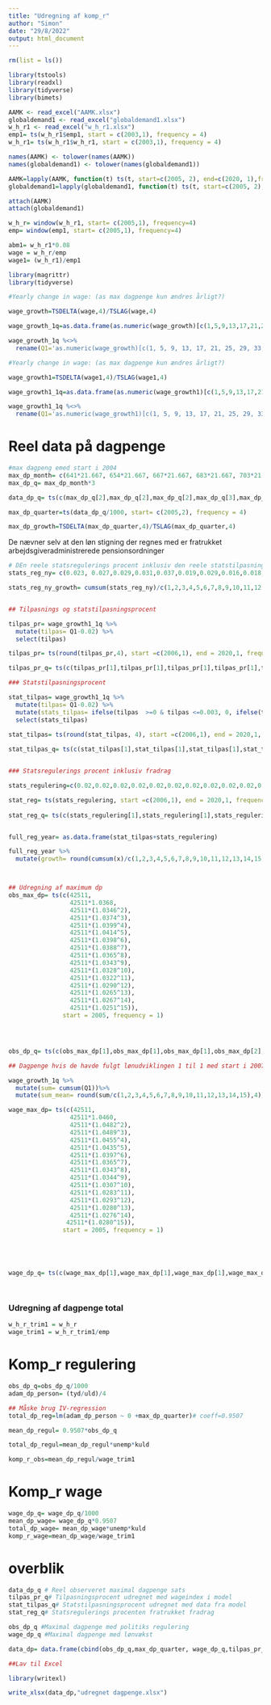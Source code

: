 ```yaml
---
title: "Udregning af komp_r"
author: "Simon"
date: "29/8/2022"
output: html_document
---
```


```r
rm(list = ls())

library(tstools)
library(readxl)
library(tidyverse)
library(bimets)
```


```r
AAMK <- read_excel("AAMK.xlsx")
globaldemand1 <- read_excel("globaldemand1.xlsx")
w_h_r1 <- read_excel("w_h_r1.xlsx")
emp1= ts(w_h_r1$emp1, start = c(2003,1), frequency = 4)
w_h_r1= ts(w_h_r1$w_h_r1, start = c(2003,1), frequency = 4)

names(AAMK) <- tolower(names(AAMK))
names(globaldemand1) <- tolower(names(globaldemand1))

AAMK=lapply(AAMK, function(t) ts(t, start=c(2005, 2), end=c(2020, 1),frequency=4))
globaldemand1=lapply(globaldemand1, function(t) ts(t, start=c(2005, 2), end=c(2020, 1),frequency=4))

attach(AAMK)
attach(globaldemand1)
```


```r

w_h_r= window(w_h_r1, start= c(2005,1), frequency=4)
emp= window(emp1, start= c(2005,1), frequency=4)

abm1= w_h_r1*0.08
wage = w_h_r/emp
wage1= (w_h_r1)/emp1
```


```r

library(magrittr)
library(tidyverse)

#Yearly change in wage: (as max dagpenge kun ændres årligt?)

wage_growth=TSDELTA(wage,4)/TSLAG(wage,4)

wage_growth_1q=as.data.frame(as.numeric(wage_growth)[c(1,5,9,13,17,21,25,29,33,37,41,45,49,53,57)]) 

wage_growth_1q %<>% 
  rename(Q1='as.numeric(wage_growth)[c(1, 5, 9, 13, 17, 21, 25, 29, 33, 37, 41, 45, 49, 53, 57)]')


```

```r

#Yearly change in wage: (as max dagpenge kun ændres årligt?)

wage_growth1=TSDELTA(wage1,4)/TSLAG(wage1,4)

wage_growth1_1q=as.data.frame(as.numeric(wage_growth1)[c(1,5,9,13,17,21,25,29,33,37,41,45,49,53,57,61,65)]) 

wage_growth1_1q %<>% 
  rename(Q1='as.numeric(wage_growth1)[c(1, 5, 9, 13, 17, 21, 25, 29, 33, 37, 41, 45, 49, 53, 57, 61, 65)]')

```



# Reel data på dagpenge

```r
#max dagpeng emed start i 2004
max_dp_month= c(641*21.667, 654*21.667, 667*21.667, 683*21.667, 703*21.667, 15708, 16293, 16597, 17073, 801*21.667, 815*21.667, 827*21.667, 18113, 18403, 18633, 18866,19083)
max_dp_q= max_dp_month*3

data_dp_q= ts(c(max_dp_q[2],max_dp_q[2],max_dp_q[2],max_dp_q[3],max_dp_q[3],max_dp_q[3],max_dp_q[3],max_dp_q[4],max_dp_q[4],max_dp_q[4],max_dp_q[4],max_dp_q[5],max_dp_q[5],max_dp_q[5],max_dp_q[5],max_dp_q[6],max_dp_q[6],max_dp_q[6],max_dp_q[6],max_dp_q[7],max_dp_q[7],max_dp_q[7],max_dp_q[7],max_dp_q[8],max_dp_q[8],max_dp_q[8],max_dp_q[8],max_dp_q[9],max_dp_q[9],max_dp_q[9],max_dp_q[9],max_dp_q[10],max_dp_q[10],max_dp_q[10],max_dp_q[10],max_dp_q[11],max_dp_q[11],max_dp_q[11],max_dp_q[11],max_dp_q[12],max_dp_q[12],max_dp_q[12],max_dp_q[12],max_dp_q[13],max_dp_q[13],max_dp_q[13],max_dp_q[13],max_dp_q[14],max_dp_q[14],max_dp_q[14],max_dp_q[14],max_dp_q[15],max_dp_q[15],max_dp_q[15],max_dp_q[15],max_dp_q[16],max_dp_q[16],max_dp_q[16],max_dp_q[16],max_dp_q[17]), start = c(2005,2), frequency = 4)

max_dp_quarter=ts(data_dp_q/1000, start= c(2005,2), frequency = 4)

max_dp_growth=TSDELTA(max_dp_quarter,4)/TSLAG(max_dp_quarter,4)
```



De nævner selv at den løn stigning der regnes med er fratrukket arbejdsgiveradministrerede pensionsordninger 


```r

# DEn reele statsregulerings procent inklusiv den reele statstilpasningsprocent
stats_reg_ny= c(0.023, 0.027,0.029,0.031,0.037,0.019,0.029,0.016,0.018,0.015,0.011, 0.016, 0.0125, 0.0125, 0.0115)

stats_reg_ny_growth= cumsum(stats_reg_ny)/c(1,2,3,4,5,6,7,8,9,10,11,12,13,14,15)


## Tilpasnings og statstilpasningsprocent

tilpas_pr= wage_growth1_1q %>% 
  mutate(tilpas= Q1-0.02) %>%
  select(tilpas)

tilpas_pr= ts(round(tilpas_pr,4), start =c(2006,1), end = 2020,1, frequency = 1 )

tilpas_pr_q= ts(c(tilpas_pr[1],tilpas_pr[1],tilpas_pr[1],tilpas_pr[1],tilpas_pr[2],tilpas_pr[2],tilpas_pr[2],tilpas_pr[2],tilpas_pr[3],tilpas_pr[3],tilpas_pr[3],tilpas_pr[3],tilpas_pr[4],tilpas_pr[4],tilpas_pr[4],tilpas_pr[4],tilpas_pr[5],tilpas_pr[5],tilpas_pr[5],tilpas_pr[5],tilpas_pr[6],tilpas_pr[6],tilpas_pr[6],tilpas_pr[6],tilpas_pr[7],tilpas_pr[7],tilpas_pr[7],tilpas_pr[7],tilpas_pr[8],tilpas_pr[8],tilpas_pr[8],tilpas_pr[8],tilpas_pr[9],tilpas_pr[9],tilpas_pr[9],tilpas_pr[9],tilpas_pr[10],tilpas_pr[10],tilpas_pr[10],tilpas_pr[10],tilpas_pr[11],tilpas_pr[11],tilpas_pr[11],tilpas_pr[11],tilpas_pr[12],tilpas_pr[12],tilpas_pr[12],tilpas_pr[12],tilpas_pr[13],tilpas_pr[13],tilpas_pr[13],tilpas_pr[13],tilpas_pr[14],tilpas_pr[14],tilpas_pr[14],tilpas_pr[14],tilpas_pr[15]), start = c(2006,1), frequency = 4)

### Statstilpasningsprocent

stat_tilpas= wage_growth1_1q %>% 
  mutate(tilpas= Q1-0.02) %>%
  mutate(stats_tilpas= ifelse(tilpas  >=0 & tilpas <=0.003, 0, ifelse(tilpas > 0.003 , tilpas-0.003,tilpas))) %>%
  select(stats_tilpas)

stat_tilpas= ts(round(stat_tilpas, 4), start =c(2006,1), end = 2020,1, frequency = 1 )
  
stat_tilpas_q= ts(c(stat_tilpas[1],stat_tilpas[1],stat_tilpas[1],stat_tilpas[1],stat_tilpas[2],stat_tilpas[2],stat_tilpas[2],stat_tilpas[2],stat_tilpas[3],stat_tilpas[3],stat_tilpas[3],stat_tilpas[3],stat_tilpas[4],stat_tilpas[4],stat_tilpas[4],stat_tilpas[4],stat_tilpas[5],stat_tilpas[5],stat_tilpas[5],stat_tilpas[5],stat_tilpas[6],stat_tilpas[6],stat_tilpas[6],stat_tilpas[6],stat_tilpas[7],stat_tilpas[7],stat_tilpas[7],stat_tilpas[7],stat_tilpas[8],stat_tilpas[8],stat_tilpas[8],stat_tilpas[8],stat_tilpas[9],stat_tilpas[9],stat_tilpas[9],stat_tilpas[9],stat_tilpas[10],stat_tilpas[10],stat_tilpas[10],stat_tilpas[10],stat_tilpas[11],stat_tilpas[11],stat_tilpas[11],stat_tilpas[11],stat_tilpas[12],stat_tilpas[12],stat_tilpas[12],stat_tilpas[12],stat_tilpas[13],stat_tilpas[13],stat_tilpas[13],stat_tilpas[13],stat_tilpas[14],stat_tilpas[14],stat_tilpas[14],stat_tilpas[14],stat_tilpas[15]), start = c(2006,1), frequency = 4)


### Statsregulerings procent inklusiv fradrag

stats_regulering=c(0.02,0.02,0.02,0.02,0.02,0.02,0.02,0.02,0.02,0.02,0.014, 0.016, 0.0125, 0.0125, 0.0095) # Det ser ud til at den i 2020 er 1.7 fratrukket fradrag bliver det 0.95 rundet ned 0.9

stat_reg= ts(stats_regulering, start =c(2006,1), end = 2020,1, frequency = 1 )
  
stat_reg_q= ts(c(stats_regulering[1],stats_regulering[1],stats_regulering[1],stats_regulering[1],stats_regulering[2],stats_regulering[2],stats_regulering[2],stats_regulering[2],stats_regulering[3],stats_regulering[3],stats_regulering[3],stats_regulering[3],stats_regulering[4],stats_regulering[4],stats_regulering[4],stats_regulering[4],stats_regulering[5],stats_regulering[5],stats_regulering[5],stats_regulering[5],stats_regulering[6],stats_regulering[6],stats_regulering[6],stats_regulering[6],stats_regulering[7],stats_regulering[7],stats_regulering[7],stats_regulering[7],stats_regulering[8],stats_regulering[8],stats_regulering[8],stats_regulering[8],stats_regulering[9],stats_regulering[9],stats_regulering[9],stats_regulering[9],stats_regulering[10],stats_regulering[10],stats_regulering[10],stats_regulering[10],stats_regulering[11],stats_regulering[11],stats_regulering[11],stats_regulering[11],stats_regulering[12],stats_regulering[12],stats_regulering[12],stats_regulering[12],stats_regulering[13],stats_regulering[13],stats_regulering[13],stats_regulering[13],stats_regulering[14],stats_regulering[14],stats_regulering[14],stats_regulering[14],stats_regulering[15]), start = c(2006,1), frequency = 4)


full_reg_year= as.data.frame(stat_tilpas+stats_regulering)

full_reg_year %>% 
  mutate(growth= round(cumsum(x)/c(1,2,3,4,5,6,7,8,9,10,11,12,13,14,15),4))



## Udregning af maximum dp  
obs_max_dp= ts(c(42511,
                 42511*1.0368,
                 42511*(1.0346^2),
                 42511*(1.0374^3),
                 42511*(1.0399^4),
                 42511*(1.0414^5),
                 42511*(1.0398^6),
                 42511*(1.0388^7),
                 42511*(1.0365^8),
                 42511*(1.0343^9),
                 42511*(1.0328^10),
                 42511*(1.0322^11),
                 42511*(1.0290^12),
                 42511*(1.0265^13),
                 42511*(1.0267^14),
                 42511*(1.0251^15)),
               start = 2005, frequency = 1)




obs_dp_q= ts(c(obs_max_dp[1],obs_max_dp[1],obs_max_dp[1],obs_max_dp[2],obs_max_dp[2],obs_max_dp[2],obs_max_dp[2],obs_max_dp[3],obs_max_dp[3],obs_max_dp[3],obs_max_dp[3],obs_max_dp[4],obs_max_dp[4],obs_max_dp[4],obs_max_dp[4],obs_max_dp[5],obs_max_dp[5],obs_max_dp[5],obs_max_dp[5],obs_max_dp[6],obs_max_dp[6],obs_max_dp[6],obs_max_dp[6],obs_max_dp[7],obs_max_dp[7],obs_max_dp[7],obs_max_dp[7],obs_max_dp[8],obs_max_dp[8],obs_max_dp[8],obs_max_dp[8],obs_max_dp[9],obs_max_dp[9],obs_max_dp[9],obs_max_dp[9],obs_max_dp[10],obs_max_dp[10],obs_max_dp[10],obs_max_dp[10],obs_max_dp[11],obs_max_dp[11],obs_max_dp[11],obs_max_dp[11],obs_max_dp[12],obs_max_dp[12],obs_max_dp[12],obs_max_dp[12],obs_max_dp[13],obs_max_dp[13],obs_max_dp[13],obs_max_dp[13],obs_max_dp[14],obs_max_dp[14],obs_max_dp[14],obs_max_dp[14],obs_max_dp[15],obs_max_dp[15],obs_max_dp[15],obs_max_dp[15],obs_max_dp[16]), start = c(2005,2), frequency = 4)

```



```r

## Dagpenge hvis de havde fulgt lønudviklingen 1 til 1 med start i 2007

wage_growth_1q %>%
  mutate(sum= cumsum(Q1))%>%
  mutate(sum_mean= round(sum/c(1,2,3,4,5,6,7,8,9,10,11,12,13,14,15),4))

wage_max_dp= ts(c(42511,
                 42511*1.0460,
                 42511*(1.0482^2),
                 42511*(1.0489^3), 
                 42511*(1.0455^4), 
                 42511*(1.0435^5), 
                 42511*(1.0397^6), 
                 42511*(1.0365^7),
                 42511*(1.0343^8),
                 42511*(1.0344^9), 
                 42511*(1.0307^10),
                 42511*(1.0283^11),
                 42511*(1.0293^12),
                 42511*(1.0280^13),
                 42511*(1.0276^14),
                42511*(1.0280^15)),
               start = 2005, frequency = 1)





wage_dp_q= ts(c(wage_max_dp[1],wage_max_dp[1],wage_max_dp[1],wage_max_dp[2],wage_max_dp[2],wage_max_dp[2],wage_max_dp[2],wage_max_dp[3],wage_max_dp[3],wage_max_dp[3],wage_max_dp[3],wage_max_dp[4],wage_max_dp[4],wage_max_dp[4],wage_max_dp[4],wage_max_dp[5],wage_max_dp[5],wage_max_dp[5],wage_max_dp[5],wage_max_dp[6],wage_max_dp[6],wage_max_dp[6],wage_max_dp[6],wage_max_dp[7],wage_max_dp[7],wage_max_dp[7],wage_max_dp[7],wage_max_dp[8],wage_max_dp[8],wage_max_dp[8],wage_max_dp[8],wage_max_dp[9],wage_max_dp[9],wage_max_dp[9],wage_max_dp[9],wage_max_dp[10],wage_max_dp[10],wage_max_dp[10],wage_max_dp[10],wage_max_dp[11],wage_max_dp[11],wage_max_dp[11],wage_max_dp[11],wage_max_dp[12],wage_max_dp[12],wage_max_dp[12],wage_max_dp[12],wage_max_dp[13],wage_max_dp[13],wage_max_dp[13],wage_max_dp[13],wage_max_dp[14],wage_max_dp[14],wage_max_dp[14],wage_max_dp[14],wage_max_dp[15],wage_max_dp[15],wage_max_dp[15],wage_max_dp[15],wage_max_dp[16]), start = c(2005,2), frequency = 4)




```

### Udregning af dagpenge total

```r
w_h_r_trim1 = w_h_r 
wage_trim1 = w_h_r_trim1/emp
```

# Komp_r regulering
```r

obs_dp_q=obs_dp_q/1000
adam_dp_person= (tyd/uld)/4

## Måske brug IV-regression
total_dp_reg=lm(adam_dp_person ~ 0 +max_dp_quarter)# coeff=0.9507

mean_dp_regul= 0.9507*obs_dp_q

total_dp_regul=mean_dp_regul*unemp*kuld

komp_r_obs=mean_dp_regul/wage_trim1

```

# Komp_r wage
```r
wage_dp_q= wage_dp_q/1000
mean_dp_wage= wage_dp_q*0.9507
total_dp_wage= mean_dp_wage*unemp*kuld
komp_r_wage=mean_dp_wage/wage_trim1
```

# overblik 

```r
data_dp_q # Reel observeret maximal dagpenge sats
tilpas_pr_q# Tilpasningsprocent udregnet med wageindex i model 
stat_tilpas_q# Statstilpasningsprocent udregnet med data fra model
stat_reg_q# Statsregulerings procenten fratrukket fradrag

obs_dp_q #Maximal dagpenge med politiks regulering
wage_dp_q #Maximal dagpenge med lønvækst

```


```r
data_dp= data.frame(cbind(obs_dp_q,max_dp_quarter, wage_dp_q,tilpas_pr_q,stat_tilpas_q,stat_reg_q))

##Lav til Excel

library(writexl)

write_xlsx(data_dp,"udregnet dagpenge.xlsx")
```

